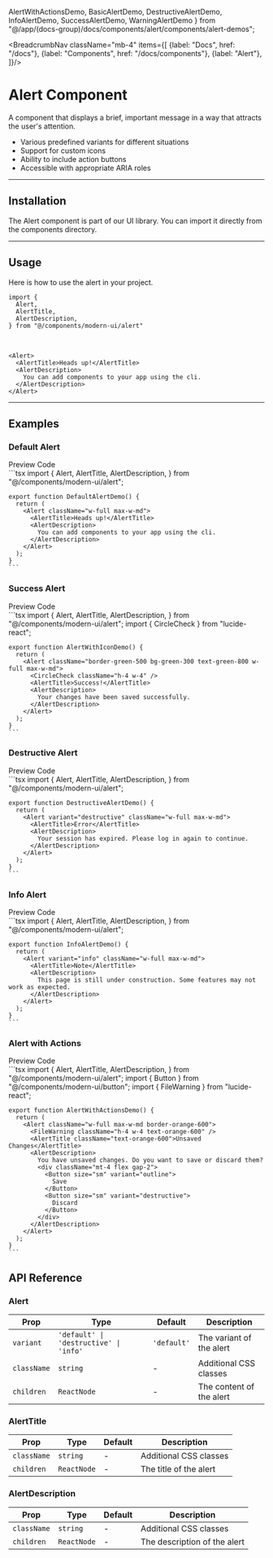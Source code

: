   AlertWithActionsDemo,
  BasicAlertDemo,
  DestructiveAlertDemo,
  InfoAlertDemo,
  SuccessAlertDemo,
  WarningAlertDemo
} from "@/app/(docs-group)/docs/components/alert/components/alert-demos";

<BreadcrumbNav className="mb-4" items={[
  {label: "Docs", href: "/docs"},
  {label: "Components", href: "/docs/components"},
  {label: "Alert"},
]}/>

<PreviewAlert/>

# Alert Component

A component that displays a brief, important message in a way that attracts the user's attention.

- Various predefined variants for different situations
- Support for custom icons
- Ability to include action buttons
- Accessible with appropriate ARIA roles

---

## Installation

The Alert component is part of our UI library. You can import it directly from the components directory.

<AlertInstallation/>

---

## Usage

Here is how to use the alert in your project.

```tsx
import {
  Alert,
  AlertTitle,
  AlertDescription,
} from "@/components/modern-ui/alert"
```

<br/>

```tsx
<Alert>
  <AlertTitle>Heads up!</AlertTitle>
  <AlertDescription>
    You can add components to your app using the cli.
  </AlertDescription>
</Alert>
```

---

## Examples

### Default Alert

<Tabs defaultValue="preview">
  <TabsList>
    <TabsTrigger value="preview">Preview</TabsTrigger>
    <TabsTrigger value="code">Code</TabsTrigger>
  </TabsList>
  <TabsContent value="preview" className="p-6 border rounded-md mt-2 relative min-h-[200px]">
    <div className="absolute inset-0 bg-[radial-gradient(#80808080_1px,transparent_1px)] [background-size:16px_16px] opacity-50"></div>
    <div className="flex justify-center items-center h-full z-10 relative min-h-[200px]">
      <BasicAlertDemo />
    </div>
  </TabsContent>
  <TabsContent value="code">
    ```tsx
    import {
      Alert,
      AlertTitle,
      AlertDescription,
    } from "@/components/modern-ui/alert";

    export function DefaultAlertDemo() {
      return (
        <Alert className="w-full max-w-md">
          <AlertTitle>Heads up!</AlertTitle>
          <AlertDescription>
            You can add components to your app using the cli.
          </AlertDescription>
        </Alert>
      );
    }
    ```
  </TabsContent>
</Tabs>

### Success Alert

<Tabs defaultValue="preview">
  <TabsList>
    <TabsTrigger value="preview">Preview</TabsTrigger>
    <TabsTrigger value="code">Code</TabsTrigger>
  </TabsList>
  <TabsContent value="preview" className="p-6 border rounded-md mt-2 relative min-h-[200px]">
    <div className="absolute inset-0 bg-[radial-gradient(#80808080_1px,transparent_1px)] [background-size:16px_16px] opacity-50"></div>
    <div className="flex justify-center items-center h-full z-10 relative min-h-[200px]">
      <SuccessAlertDemo />
    </div>
  </TabsContent>
  <TabsContent value="code">
    ```tsx
    import {
      Alert,
      AlertTitle,
      AlertDescription,
    } from "@/components/modern-ui/alert";
    import { CircleCheck } from "lucide-react";

    export function AlertWithIconDemo() {
      return (
        <Alert className="border-green-500 bg-green-300 text-green-800 w-full max-w-md">
          <CircleCheck className="h-4 w-4" />
          <AlertTitle>Success!</AlertTitle>
          <AlertDescription>
            Your changes have been saved successfully.
          </AlertDescription>
        </Alert>
      );
    }
    ```
  </TabsContent>
</Tabs>


### Destructive Alert

<Tabs defaultValue="preview">
  <TabsList>
    <TabsTrigger value="preview">Preview</TabsTrigger>
    <TabsTrigger value="code">Code</TabsTrigger>
  </TabsList>
  <TabsContent value="preview" className="p-6 border rounded-md mt-2 relative min-h-[200px]">
    <div className="absolute inset-0 bg-[radial-gradient(#80808080_1px,transparent_1px)] [background-size:16px_16px] opacity-50"></div>
    <div className="flex justify-center items-center h-full z-10 relative min-h-[200px]">
      <DestructiveAlertDemo />
    </div>
  </TabsContent>
  <TabsContent value="code">
    ```tsx
    import {
      Alert,
      AlertTitle,
      AlertDescription,
    } from "@/components/modern-ui/alert";

    export function DestructiveAlertDemo() {
      return (
        <Alert variant="destructive" className="w-full max-w-md">
          <AlertTitle>Error</AlertTitle>
          <AlertDescription>
            Your session has expired. Please log in again to continue.
          </AlertDescription>
        </Alert>
      );
    }
    ```
  </TabsContent>
</Tabs>

### Info Alert

<Tabs defaultValue="preview">
  <TabsList>
    <TabsTrigger value="preview">Preview</TabsTrigger>
    <TabsTrigger value="code">Code</TabsTrigger>
  </TabsList>
  <TabsContent value="preview" className="p-6 border rounded-md mt-2 relative min-h-[200px]">
    <div className="absolute inset-0 bg-[radial-gradient(#80808080_1px,transparent_1px)] [background-size:16px_16px] opacity-50"></div>
    <div className="flex justify-center items-center h-full z-10 relative min-h-[200px]">
      <InfoAlertDemo />
    </div>
  </TabsContent>
  <TabsContent value="code">
    ```tsx
    import {
      Alert,
      AlertTitle,
      AlertDescription,
    } from "@/components/modern-ui/alert";

    export function InfoAlertDemo() {
      return (
        <Alert variant="info" className="w-full max-w-md">
          <AlertTitle>Note</AlertTitle>
          <AlertDescription>
            This page is still under construction. Some features may not work as expected.
          </AlertDescription>
        </Alert>
      );
    }
    ```
  </TabsContent>
</Tabs>


### Alert with Actions

<Tabs defaultValue="preview">
  <TabsList>
    <TabsTrigger value="preview">Preview</TabsTrigger>
    <TabsTrigger value="code">Code</TabsTrigger>
  </TabsList>
  <TabsContent value="preview" className="p-6 border rounded-md mt-2 relative min-h-[200px]">
    <div className="absolute inset-0 bg-[radial-gradient(#80808080_1px,transparent_1px)] [background-size:16px_16px] opacity-50"></div>
    <div className="flex justify-center items-center h-full z-10 relative min-h-[200px]">
      <AlertWithActionsDemo />
    </div>
  </TabsContent>
  <TabsContent value="code">
    ```tsx
    import {
      Alert,
      AlertTitle,
      AlertDescription,
    } from "@/components/modern-ui/alert";
    import { Button } from "@/components/modern-ui/button";
    import { FileWarning } from "lucide-react";

    export function AlertWithActionsDemo() {
      return (
        <Alert className="w-full max-w-md border-orange-600">
          <FileWarning className="h-4 w-4 text-orange-600" />
          <AlertTitle className="text-orange-600">Unsaved Changes</AlertTitle>
          <AlertDescription>
            You have unsaved changes. Do you want to save or discard them?
            <div className="mt-4 flex gap-2">
              <Button size="sm" variant="outline">
                Save
              </Button>
              <Button size="sm" variant="destructive">
                Discard
              </Button>
            </div>
          </AlertDescription>
        </Alert>
      );
    }
    ```
  </TabsContent>
</Tabs>

## API Reference

### Alert

| Prop | Type | Default | Description |
|------|------|---------|-------------|
| `variant` | `'default' \| 'destructive' \| 'info'` | `'default'` | The variant of the alert |
| `className` | `string` | - | Additional CSS classes |
| `children` | `ReactNode` | - | The content of the alert |

### AlertTitle

| Prop | Type | Default | Description |
|------|------|---------|-------------|
| `className` | `string` | - | Additional CSS classes |
| `children` | `ReactNode` | - | The title of the alert |

### AlertDescription

| Prop | Type | Default | Description |
|------|------|---------|-------------|
| `className` | `string` | - | Additional CSS classes |
| `children` | `ReactNode` | - | The description of the alert | 